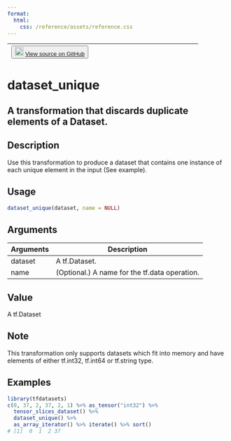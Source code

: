 ```yaml
---
format:
  html:
    css: /reference/assets/reference.css
---
```


| <button class="button"> ![](/reference/assets/GitHub-Mark-32px.png){width="20"} [View source on GitHub](https://github.com/rstudio/tfdatasets//blob/main/R/dataset_methods.R#L768) </button> |
|:------------------------------:|:--------------------------------------:|

# dataset_unique

## A transformation that discards duplicate elements of a Dataset.

## Description
Use this transformation to produce a dataset that contains one instance of each unique element in the input (See example). 


## Usage
```r
dataset_unique(dataset, name = NULL) 
```

## Arguments
|Arguments|Description|
|---|---|
| dataset | A tf.Dataset. |
| name | (Optional.) A name for the tf.data operation. |



## Value
A tf.Dataset 

## Note
This transformation only supports datasets which fit into memory and have elements of either tf.int32, tf.int64 or tf.string type. 

## Examples
```r
library(tfdatasets)
c(0, 37, 2, 37, 2, 1) %>% as_tensor("int32") %>% 
  tensor_slices_dataset() %>% 
  dataset_unique() %>% 
  as_array_iterator() %>% iterate() %>% sort() 
# [1]  0  1  2 37 
```


